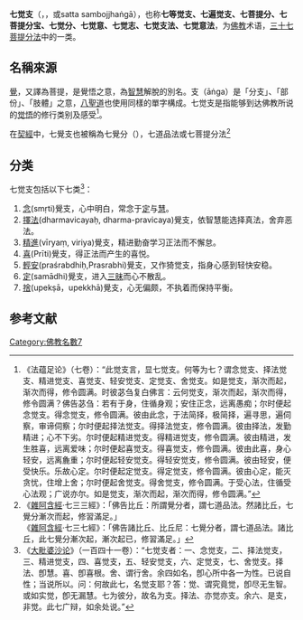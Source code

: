 {{佛教}}
{{bodhipakkhiyadhamma}}
{{portal|佛教}}

'''七觉支'''（{{lang-sa|{{IAST|sapta bodhyanga}}}}，{{lang-pi|{{IAST|satta bojjhaṅgā}}}}，或satta sambojjhaṅgā），也称'''七等觉支、七遍觉支、七菩提分、七菩提分宝、七觉分、七觉意、七觉志、七觉支法、七觉意法'''，为[[佛教|佛教]]术语，[[三十七菩提分法|三十七菩提分法]]中的一类。

==名稱來源==
[[覺_(佛教)|覺]]，又譯為菩提，是覺悟之意，為[[智慧|智慧]]解脫的別名。支（āṅga）是「分支」、「部份」、「肢體」之意，[[八聖道|八聖道]]也使用同樣的單字構成。七觉支是指能够到达佛教所说的[[无上正等正觉|觉悟]]的修行类别及感受<ref>《法蕴足论》（七卷）：“此觉支言，显七觉支。何等为七？谓念觉支、择法觉支、精进觉支、喜觉支、轻安觉支、定觉支、舍觉支。如是觉支，渐次而起，渐次而得，修令圆满。时彼苾刍复白佛言：云何觉支，渐次而起，渐次而得，修令圆满？佛告苾刍：若有于身，住循身观；安住正念，远离愚痴；尔时便起念觉支。得念觉支，修令圆满。彼由此念，于法简择，极简择，遍寻思，遍伺察，审谛伺察；尔时便起择法觉支。得择法觉支，修令圆满。彼由择法，发勤精进；心不下劣。尔时便起精进觉支。得精进觉支，修令圆满。彼由精进，发生胜喜，远离爱味；尔时便起喜觉支。得喜觉支，修令圆满。彼由此喜，身心轻安，远离麁重；尔时便起轻安觉支。得轻安觉支，修令圆满。彼由轻安，便受快乐。乐故心定。尔时便起定觉支。得定觉支，修令圆满。彼由心定，能灭贪忧，住增上舍；尔时便起舍觉支。得舍觉支，修令圆满。于受心法，住循受心法观；广说亦尔。如是觉支，渐次而起，渐次而得，修令圆满。”</ref>。

在[[契經|契經]]中，七覺支也被稱為七覺分（{{lang-pi|bodhipakkhikā dhammā}}），七道品法或七菩提分法<ref>《[[雜阿含經|雜阿含經]]·七三三經》：「佛告比丘：所謂覺分者，謂七道品法。然諸比丘，七覺分漸次而起，修習滿足。」<br />《[[雜阿含經|雜阿含經]]·七三七經》：「佛告諸比丘、比丘尼：七覺分者，謂七道品法。諸比丘，此七覺分漸次起，漸次起已，修習滿足。」</ref>

== 分类 ==
七觉支包括以下七类<ref>《[[大毗婆沙论|大毗婆沙论]]》（一百四十一卷）：“七觉支者：一、念觉支，二、择法觉支，三、精进觉支，四、喜觉支，五、轻安觉支，六、定觉支，七、舍觉支。择法、卽慧。喜、卽喜根。舍、谓行舍。余四如名，卽心所中各一为性。已说自性；当说所以。问：何故此七，名觉支耶？答：觉、谓究竟觉，卽尽无生智。或如实觉，卽无漏慧。七为彼分，故名为支。择法、亦觉亦支。余六、是支，非觉。此七广辩，如余处说。”</ref>：

#[[念_(佛教)|念]](smṛti)覺支，心中明白，常念于[[三昧|定]]与[[慧|慧]]。
#[[擇法|擇法]](dharmavicayaḥ, dharma-pravicaya)覺支，依智慧能选择真法，舍弃恶法。
#[[精進|精進]](vīryaṃ, viriya)覺支，精进勤奋学习正法而不懈怠。
#[[喜_(佛教)|喜]](Prīti)覺支，得正法而产生的喜悦。
#[[輕安|輕安]](praśrabdhiḥ,Prasrabhi)覺支，又作猗觉支，指身心感到轻快安稳。
#[[三昧|定]](samādhi)覺支，进入[[三昧|三昧]]而心不散乱。
#[[捨_(佛教)|捨]](upekṣā，upekkhā)覺支，心无偏颇，不执着而保持平衡。

==参考文献==
{{wikisource|佛學大辭典/七覺支}}
{{reflist|1}}

[[Category:佛教名數7|Category:佛教名數7]]